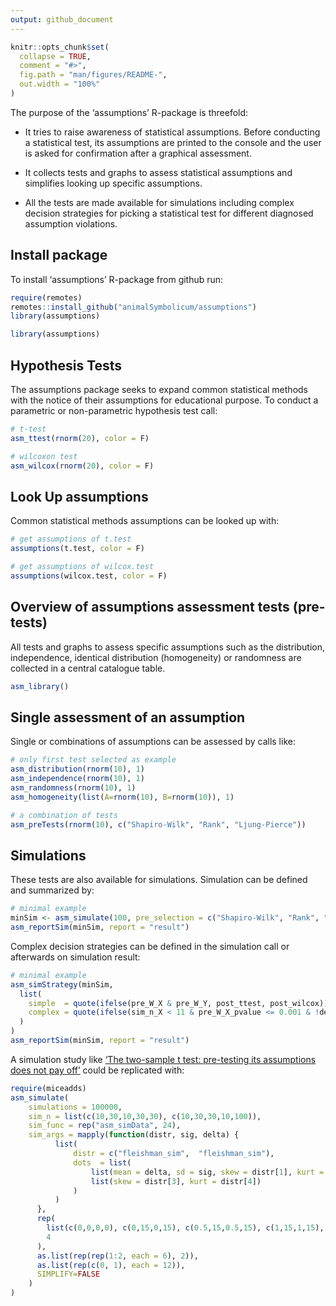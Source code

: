 ```yaml
---
output: github_document
---
```


<!-- README.md is generated from README.Rmd. Please edit that file -->

```r
knitr::opts_chunk$set(
  collapse = TRUE,
  comment = "#>",
  fig.path = "man/figures/README-",
  out.width = "100%"
)
```

The purpose of the 'assumptions' R-package is threefold:

- It tries to raise awareness of statistical assumptions. Before conducting a statistical test, its assumptions are printed to the console and the user is asked for confirmation after a graphical assessment.

- It collects tests and graphs to assess statistical assumptions and simplifies looking up specific assumptions.

- All the tests are made available for simulations including complex decision strategies for picking a statistical test for different diagnosed assumption violations.

## Install package

To install 'assumptions' R-package from github run:

```r
require(remotes)
remotes::install_github("animalSymbolicum/assumptions")
library(assumptions)
```
```r
library(assumptions)
```

## Hypothesis Tests

The assumptions package seeks to expand common statistical methods with the notice of their assumptions for educational purpose. To conduct a parametric or non-parametric hypothesis test call:

```r
# t-test
asm_ttest(rnorm(20), color = F)
```

```r
# wilcoxon test
asm_wilcox(rnorm(20), color = F)
```

## Look Up assumptions

Common statistical methods assumptions can be looked up with:

```r
# get assumptions of t.test
assumptions(t.test, color = F)
```

```r
# get assumptions of wilcox.test
assumptions(wilcox.test, color = F)
```

## Overview of assumptions assessment tests (pre-tests)

All tests and graphs to assess specific assumptions such as the distribution, independence, identical distribution (homogeneity) or randomness are collected in a central catalogue table. 

```r
asm_library()
```

## Single assessment of an assumption

Single or combinations of assumptions can be assessed by calls like:

```r
# only first test selected as example
asm_distribution(rnorm(10), 1)
asm_independence(rnorm(10), 1)
asm_randomness(rnorm(10), 1)
asm_homogeneity(list(A=rnorm(10), B=rnorm(10)), 1)

# a combination of tests
asm_preTests(rnorm(10), c("Shapiro-Wilk", "Rank", "Ljung-Pierce"))
```

## Simulations

These tests are also available for simulations. Simulation can be defined and summarized by:

```r
# minimal example
minSim <- asm_simulate(100, pre_selection = c("Shapiro-Wilk", "Rank", "Ljung-Pierce"))
asm_reportSim(minSim, report = "result")
```

Complex decision strategies can be defined in the simulation call or afterwards on simulation result:

```r
# minimal example
asm_simStrategy(minSim, 
  list(
    simple  = quote(ifelse(pre_W_X & pre_W_Y, post_ttest, post_wilcox)),
    complex = quote(ifelse(sim_n_X < 11 & pre_W_X_pvalue <= 0.001 & !descr_skew_X > 1, post_ttest, post_wilcox))
  )
)
asm_reportSim(minSim, report = "result")
```

A simulation study like ['The two-sample t test: pre-testing its assumptions does not pay off'](https://doi.org/10.1007/s00362-009-0224-x) could be replicated with:

```r
require(miceadds)
asm_simulate(
    simulations = 100000,
    sim_n = list(c(10,30,10,30,30), c(10,30,30,10,100)),
    sim_func = rep("asm_simData", 24),
    sim_args = mapply(function(distr, sig, delta) {
          list(
              distr = c("fleishman_sim",  "fleishman_sim"),
              dots  = list(
                  list(mean = delta, sd = sig, skew = distr[1], kurt = distr[2]),
                  list(skew = distr[3], kurt = distr[4])
              )
          )
      },
      rep(
        list(c(0,0,0,0), c(0,15,0,15), c(0.5,15,0.5,15), c(1,15,1,15), c(3,15,3,15), c(0,0,3,15)),
        4
      ),
      as.list(rep(rep(1:2, each = 6), 2)),
      as.list(rep(c(0, 1), each = 12)),
      SIMPLIFY=FALSE
    )
)
```
